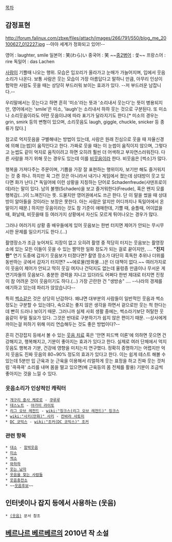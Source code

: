 [[목차]]

== 감정표현 ==
http://forum.falinux.com/zbxe/files/attach/images/266/791/550/blog_me_20100627_012227.jpg
--아아 세계가 정화되고 있어!--

영어 : laughter, smile
일본어 : 笑(わら)い
중국어 : 笑
~~[[중2병]]어 : 쑻~~
프랑스어 : rire
독일어 : das Lachen

[[사람]]이 기쁠때 나오는 행위. 모습은 입꼬리가 올라가고 눈매가 가늘어지며, 입에서 웃음소리가 나온다. 보통 사람은 웃는 모습이 가장 아름답다고 말하니 만큼, 아무리 인상이 험악한 사람도 웃을 때는 상당히 부드러워 보이는 효과가 있다. --저 부드러운 남잡니다.--

우리말에서는 웃는다고 하면 흔히 '미소'라는 뜻과 '소리내서 웃는다'는 뜻이 병용되지만, 영어에서는 'smile'은 미소, 'laugh'는 소리내서 하하 웃는 것으로 구분된다. 또 미소나 소리웃음이라도 어떤 웃음이냐에 따라 표기가 달라지기도 한다.[* 미소의 경우는 grin, smirk 등의 변형이 있으며, 소리웃음도 laugh, giggle, chuckle, snicker 등 종류가 많다.]

참고로 억지웃음을 구별해내는 방법이 있는데, 사람은 원래 진심으로 웃을 때 자율신경에 의해 [눈썹]이 움직인다고 한다. 가짜로 웃을 때는 이 눈썹이 움직이지 않으며, 그렇다고 눈썹도 같이 억지로 움직이려고 하면 오히려 훨씬 더 어색하고 부자연스러워진다. 다른 사람을 까기 위해 웃는 경우도 있는데 이를 [[비웃음]]이라 한다. 비웃음은 [썩소]가 많다.

행복을 가져다주는 주문이며, 기쁨을 가장 잘 표현하는 행위이자, 보기만 해도 즐거워지는 것 중 하나. 하지만 꼭 그런 것은 아니라서 내기나 게임에서 졌는데 상대방이 웃고 있다면 화가 난다.[* 독일어에 이런 상황을 지칭하는 단어로 Schadenfreude(샤덴프로이데)라는 말이 있다. 남의 불행(Schaden)을 보고 즐거워한다(Freude), 혹은 왠지 모를 행복감(...)이 느껴진다는 뜻. 드물지만 영어권에서도 쓰곤 한다. 단 이 말을 썼을 때 상대방이 알아들을 것이라는 보장은 못한다. 아는 사람은 알지만 어디까지나 독일어에서 온 말이기 때문.] 하지만 웃음이라는 것도 참 기준이 애매한데, 기쁠 때, 슬플때, 어이없을때, 화날때, 비웃을때 등 여러가지 상황에서 자신도 모르게 튀어나오는 경우가 많다. 

그러나 여러가지 상황 중 배우들에게 있어 웃음보는 한번 터지면 제어가 안되는 무시무시한 문제를 일으키기도 한다.(...)

촬영장소가 조금 늦어져도 지장이 없고 오히려 촬영 중 적당히 터지는 웃음보는 촬영장소에 있는 모든 이들이 웃을 수 있는 짤막한 일화 정도가 되는 걸로 끝이지만, .... '''"진지한"''' 연기 도중에 갑자기 웃음보가 터졌다면? 촬영 장소가 대단히 흑독한 추위나 더위를 동반하는 곳에서 갑자기 터지면? ~~에로물(방화물...)은 더 대책이 없다.~~ 여러가지로 이 웃음이 제어가 안되고 딱히 웃길 여지나 건덕지도 없는데 울렁증 만큼이나 무서운 게 연기자들의 웃음보다. 충분한 경력을 지니고 있더라도 어쩌다 한번 제대로 터지면 진정이 참 어려운 것이 웃음이기도 하다.(...) 가장 곤란한 건 "생방송" .... --나라의 경제를 얘기하고 있는데 파리가 앉았습니다--

특히 [[썩소]]같은 것은 상당히 난감하다. 왜냐면 대부분의 사람들이 일반적인 웃음과 썩소정도는 구분할 수 있는데다, 속으로는 좋지 않은 생각을 하면서 겉으로만 웃는 척 한다는데 빤히 드러나 보이기 때문. 그러니까 실제 사회 생활 중에는, 썩소라기보단 허탈한 웃음같이 꾸밀 필요가 있다. 그것은 반대로 구분하기가 쉽지 않은 편이기 때문. --상사에게 까이는걸 피하기 위해 미리 연습해두는 것도 좋은 방법이다?-- 

흔히 건강잡지 등에서 볼 수 있는 [[웃음 치료]] 혹은 '안면 피드백 이론'에 의하면 웃으면 건강해지고, 행복해지고, 기분이 좋아지는 효과가 있다고 한다. 실제로 여러 단체에서 억지 웃음도 행복과 기분, 건강에 영향을 미치는지 연구했다. 정확히 증명하기는 어렵지만 억지 웃음도 진짜 웃음의 80~90% 정도의 효과가 있다고 한다. 이는 쉽게 테스트 해볼 수 있는데 5분만 입 근육과 눈 근육을 이용해서 리얼하게 웃는 표정을 하고 진짜 웃는 것처럼 '큭큭큭' 소리를 내며 몸을 떨고 있으면(배 근육등의 몸 전체를 활용) 기분이 조금씩 좋아지는 것을 느낄 수 있다.

=== 웃음소리가 인상적인 캐릭터 ===
 * [[개구리 중사 케로로]] - [[쿠루루]]
 * [[데스노트]] - [[야가미 라이토]]
 * [[리그 오브 레전드]] - [[wiki:"징크스(리그 오브 레전드)" 징크스]]
 * [[wiki:"사키(만화)" 사키]] - [[칸바라 사토미]]
 * [[DC 코믹스]] - [[wiki:"조커(DC 코믹스)" 조커]]

=== 관련 항목 ===
 * [[대소]] - [[함박웃음]]
 * [[미소]]
 * [[썩소]]
 * [[와하하]]
 * [[웃는 남자]]
 * [[웃음을 찾는 사람들]]
 * [[웃음충전소]]
 * ~~[[웃음후보]]~~

== 인터넷이나 잡지 등에서 사용하는 (웃음) ==
 * [[(웃음)]] 문서 참조

== [[베르나르 베르베르]]의 2010년 작 소설 ==
